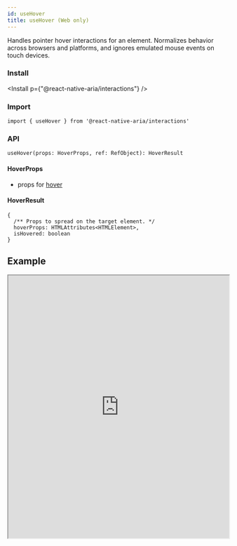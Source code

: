 ```yaml
---
id: useHover
title: useHover (Web only)
---
```



Handles pointer hover interactions for an element. Normalizes behavior across browsers and platforms, and ignores emulated mouse events on touch devices.

### Install

<Install p={"@react-native-aria/interactions"} />

### Import

```
import { useHover } from '@react-native-aria/interactions'
```

### API

```
useHover(props: HoverProps, ref: RefObject): HoverResult
```

#### HoverProps

- props for [hover](https://react-spectrum.adobe.com/react-aria/useHover.html)

#### HoverResult

```
{
  /** Props to spread on the target element. */
  hoverProps: HTMLAttributes<HTMLElement>,
  isHovered: boolean
}
```

## Example

<iframe
  src="https://snack.expo.io/embedded/@nishanbende/usehover?preview=true&platform=web&theme=dark"
  height="600"
  width="100%"
/>

